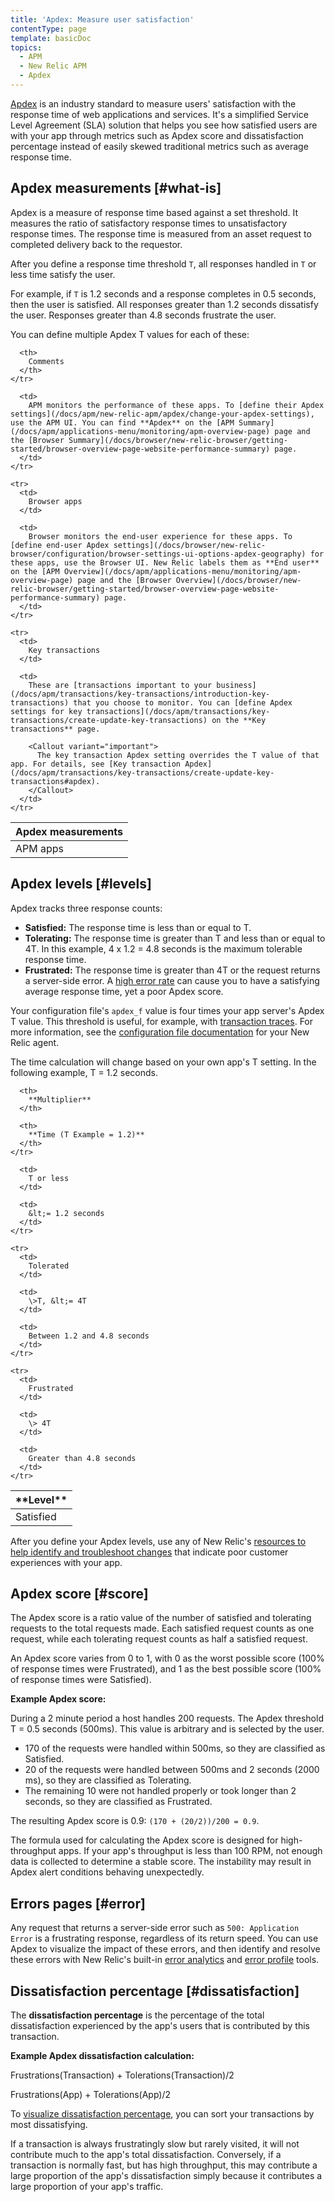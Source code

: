 ```yaml
---
title: 'Apdex: Measure user satisfaction'
contentType: page
template: basicDoc
topics:
  - APM
  - New Relic APM
  - Apdex
---
```


[Apdex](https://www.apdex.org/index.php/about/) is an industry standard to measure users' satisfaction with the response time of web applications and services. It's a simplified Service Level Agreement (SLA) solution that helps you see how satisfied users are with your app through metrics such as Apdex score and dissatisfaction percentage instead of easily skewed traditional metrics such as average response time.

## Apdex measurements [#what-is]

Apdex is a measure of response time based against a set threshold. It measures the ratio of satisfactory response times to unsatisfactory response times. The response time is measured from an asset request to completed delivery back to the requestor.

After you define a response time threshold `T`, all responses handled in `T` or less time satisfy the user.

For example, if `T` is 1.2 seconds and a response completes in 0.5 seconds, then the user is satisfied. All responses greater than 1.2 seconds dissatisfy the user. Responses greater than 4.8 seconds frustrate the user.

You can define multiple Apdex T values for each of these:

<Table>
  <thead>
    <tr>
      <th style={{ width: "200px" }}>
        Apdex measurements
      </th>

      <th>
        Comments
      </th>
    </tr>
  </thead>

  <tbody>
    <tr>
      <td>
        APM apps
      </td>

      <td>
        APM monitors the performance of these apps. To [define their Apdex settings](/docs/apm/new-relic-apm/apdex/change-your-apdex-settings), use the APM UI. You can find **Apdex** on the [APM Summary](/docs/apm/applications-menu/monitoring/apm-overview-page) page and the [Browser Summary](/docs/browser/new-relic-browser/getting-started/browser-overview-page-website-performance-summary) page.
      </td>
    </tr>

    <tr>
      <td>
        Browser apps
      </td>

      <td>
        Browser monitors the end-user experience for these apps. To [define end-user Apdex settings](/docs/browser/new-relic-browser/configuration/browser-settings-ui-options-apdex-geography) for these apps, use the Browser UI. New Relic labels them as **End user** on the [APM Overview](/docs/apm/applications-menu/monitoring/apm-overview-page) page and the [Browser Overview](/docs/browser/new-relic-browser/getting-started/browser-overview-page-website-performance-summary) page.
      </td>
    </tr>

    <tr>
      <td>
        Key transactions
      </td>

      <td>
        These are [transactions important to your business](/docs/apm/transactions/key-transactions/introduction-key-transactions) that you choose to monitor. You can [define Apdex settings for key transactions](/docs/apm/transactions/key-transactions/create-update-key-transactions) on the **Key transactions** page.

        <Callout variant="important">
          The key transaction Apdex setting overrides the T value of that app. For details, see [Key transaction Apdex](/docs/apm/transactions/key-transactions/create-update-key-transactions#apdex).
        </Callout>
      </td>
    </tr>
  </tbody>
</Table>

## Apdex levels [#levels]

Apdex tracks three response counts:

* **Satisfied:** The response time is less than or equal to T.
* **Tolerating:** The response time is greater than T and less than or equal to 4T. In this example, 4 x 1.2 = 4.8 seconds is the maximum tolerable response time.
* **Frustrated:** The response time is greater than 4T or the request returns a server-side error. A [high error rate](/docs/apm/applications-menu/error-analytics/introduction-error-analytics) can cause you to have a satisfying average response time, yet a poor Apdex score.

Your configuration file's `apdex_f` value is four times your app server's Apdex T value. This threshold is useful, for example, with [transaction traces](/docs/traces/configuring-transaction-traces). For more information, see the [configuration file documentation](/docs/agents/manage-apm-agents/configuration/configure-agent) for your New Relic agent.

The time calculation will change based on your own app's T setting. In the following example, T = 1.2 seconds.

<Table>
  <thead>
    <tr>
      <th>
        **Level**
      </th>

      <th>
        **Multiplier**
      </th>

      <th>
        **Time (T Example = 1.2)**
      </th>
    </tr>
  </thead>

  <tbody>
    <tr>
      <td>
        Satisfied
      </td>

      <td>
        T or less
      </td>

      <td>
        &lt;= 1.2 seconds
      </td>
    </tr>

    <tr>
      <td>
        Tolerated
      </td>

      <td>
        \>T, &lt;= 4T
      </td>

      <td>
        Between 1.2 and 4.8 seconds
      </td>
    </tr>

    <tr>
      <td>
        Frustrated
      </td>

      <td>
        \> 4T
      </td>

      <td>
        Greater than 4.8 seconds
      </td>
    </tr>
  </tbody>
</Table>

After you define your Apdex levels, use any of New Relic's [resources to help identify and troubleshoot changes](/docs/apm/new-relic-apm/apdex/view-your-apdex-score) that indicate poor customer experiences with your app.

## Apdex score [#score]

The Apdex score is a ratio value of the number of satisfied and tolerating requests to the total requests made. Each satisfied request counts as one request, while each tolerating request counts as half a satisfied request.

An Apdex score varies from 0 to 1, with 0 as the worst possible score (100% of response times were Frustrated), and 1 as the best possible score (100% of response times were Satisfied).

**Example Apdex score:**

During a 2 minute period a host handles 200 requests. The Apdex threshold T = 0.5 seconds (500ms). This value is arbitrary and is selected by the user.

* 170 of the requests were handled within 500ms, so they are classified as Satisfied.
* 20 of the requests were handled between 500ms and 2 seconds (2000 ms), so they are classified as Tolerating.
* The remaining 10 were not handled properly or took longer than 2 seconds, so they are classified as Frustrated.

The resulting Apdex score is 0.9: `(170 + (20/2))/200 = 0.9`.

<Callout variant="important">
  The formula used for calculating the Apdex score is designed for high-throughput apps. If your app's throughput is less than 100 RPM, not enough data is collected to determine a stable score. The instability may result in Apdex alert conditions behaving unexpectedly.
</Callout>

## Errors pages [#error]

Any request that returns a server-side error such as `500: Application Error` is a frustrating response, regardless of its return speed. You can use Apdex to visualize the impact of these errors, and then identify and resolve these errors with New Relic's built-in [error analytics](/docs/apm/applications-menu/error-analytics/introduction-error-analytics) and [error profile](/docs/apm/applications-menu/error-analytics/apm-error-profiles-troubleshoot-trends) tools.

## Dissatisfaction percentage [#dissatisfaction]

The **dissatisfaction percentage** is the percentage of the total dissatisfaction experienced by the app's users that is contributed by this transaction.

**Example Apdex dissatisfaction calculation:**

Frustrations(Transaction) + Tolerations(Transaction)/2

Frustrations(App) + Tolerations(App)/2

To [visualize dissatisfaction percentage](/docs/apm/new-relic-apm/apdex/view-your-apdex-score#apdex-dissat), you can sort your transactions by most dissatisfying.

If a transaction is always frustratingly slow but rarely visited, it will not contribute much to the app's total dissatisfaction. Conversely, if a transaction is normally fast, but has high throughput, this may contribute a large proportion of the app's dissatisfaction simply because it contributes a large proportion of your app's traffic.
